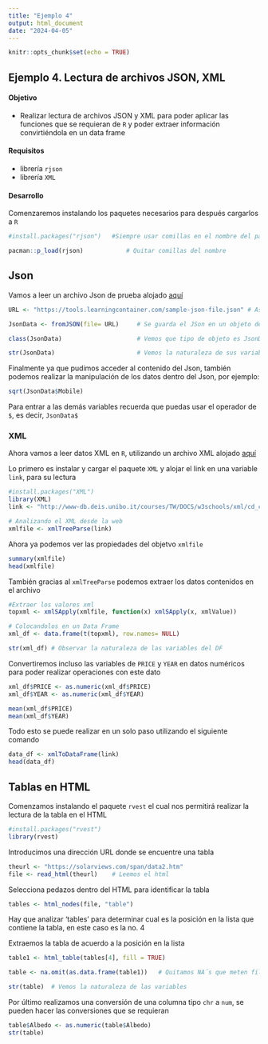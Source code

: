 ---
title: "Ejemplo 4"
output: html_document
date: "2024-04-05"
---

```{r setup, include=FALSE}
knitr::opts_chunk$set(echo = TRUE)
```

## Ejemplo 4. Lectura de archivos JSON, XML

#### Objetivo

-   Realizar lectura de archivos JSON y XML para poder aplicar las funciones que se requieran de `R` y poder extraer información convirtiéndola en un data frame

#### Requisitos

-   librería `rjson`
-   librería `XML`

#### Desarrollo

Comenzaremos instalando los paquetes necesarios para después cargarlos a `R`

```{r}
#install.packages("rjson")   #Siempre usar comillas en el nombre del paquete

pacman::p_load(rjson)            # Quitar comillas del nombre
```

## **Json**

Vamos a leer un archivo Json de prueba alojado [aquí](https://tools.learningcontainer.com/sample-json-file.json)

```{r}
URL <- "https://tools.learningcontainer.com/sample-json-file.json" # Asignando el link a una variable

JsonData <- fromJSON(file= URL)     # Se guarda el JSon en un objeto de R

class(JsonData)                     # Vemos que tipo de objeto es JsonData

str(JsonData)                       # Vemos la naturaleza de sus variables
```

Finalmente ya que pudimos acceder al contenido del Json, también podemos realizar la manipulación de los datos dentro del Json, por ejemplo:

```{r}
sqrt(JsonData$Mobile)
```

Para entrar a las demás variables recuerda que puedas usar el operador de `$`, es decir, `JsonData$`

### XML

Ahora vamos a leer datos XML en `R`, utilizando un archivo XML alojado [aquí](http://www-db.deis.unibo.it/courses/TW/DOCS/w3schools/xml/cd_catalog.xml)

Lo primero es instalar y cargar el paquete `XML` y alojar el link en una variable `link`, para su lectura

```{r}
#install.packages("XML")
library(XML)
link <- "http://www-db.deis.unibo.it/courses/TW/DOCS/w3schools/xml/cd_catalog.xml"

# Analizando el XML desde la web
xmlfile <- xmlTreeParse(link)
```

Ahora ya podemos ver las propiedades del objetvo `xmlfile`

```{r}
summary(xmlfile)
head(xmlfile)
```

También gracias al `xmlTreeParse` podemos extraer los datos contenidos en el archivo

```{r}
#Extraer los valores xml
topxml <- xmlSApply(xmlfile, function(x) xmlSApply(x, xmlValue))

# Colocandolos en un Data Frame
xml_df <- data.frame(t(topxml), row.names= NULL)

str(xml_df) # Observar la naturaleza de las variables del DF
```

Convertiremos incluso las variables de `PRICE` y `YEAR` en datos numéricos para poder realizar operaciones con este dato

```{r}
xml_df$PRICE <- as.numeric(xml_df$PRICE) 
xml_df$YEAR <- as.numeric(xml_df$YEAR)

mean(xml_df$PRICE)
mean(xml_df$YEAR)
```

Todo esto se puede realizar en un solo paso utilizando el siguiente comando

```{r}
data_df <- xmlToDataFrame(link)
head(data_df)
```

## Tablas en HTML

Comenzamos instalando el paquete `rvest` el cual nos permitirá realizar la lectura de la tabla en el HTML

```{r}
#install.packages("rvest")
library(rvest)
```

Introducimos una dirección URL donde se encuentre una tabla

```{r}
theurl <- "https://solarviews.com/span/data2.htm"
file <- read_html(theurl)    # Leemos el html
```

Selecciona pedazos dentro del HTML para identificar la tabla

```{r}
tables <- html_nodes(file, "table")  
```

Hay que analizar 'tables' para determinar cual es la posición en la lista que contiene la tabla, en este caso es la no. 4

Extraemos la tabla de acuerdo a la posición en la lista

```{r}
table1 <- html_table(tables[4], fill = TRUE)

table <- na.omit(as.data.frame(table1))   # Quitamos NA´s que meten filas extras y convertimos la lista en un data frame para su manipulación con R

str(table)  # Vemos la naturaleza de las variables
```

Por último realizamos una conversión de una columna tipo `chr` a `num`, se pueden hacer las conversiones que se requieran

```{r}
table$Albedo <- as.numeric(table$Albedo)
str(table)
```
